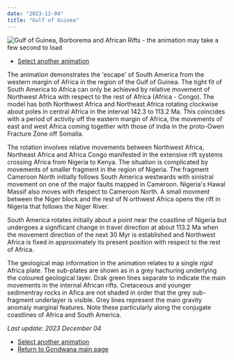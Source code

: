 ```yaml
---
date: "2023-12-04"
title: "Gulf of Guinea"
---
```


![Gulf of Guinea, Borborema and African Rifts - the animation may take a few second to load](http://www.reeves.nl/upload/guinea-1.gif)

* [Select another animation](../animations)

The animation demonstrates the 'escape' of South America from the western margin of Africa in the region of the Gulf of Guinea.  The tight fit of South America to
Africa can only be achieved by relative movement of Northwest Africa with respect to the rest of Africa (Africa - Congo). The model has both Northwest Africa and
Northeast Africa rotating clockwise about poles in central Africa in the interval 142.3 to 113.2 Ma.  This coincides with a period of activity off the eastern 
margin of Africa, the movements of east and west Africa coming together with those of India in the proto-Owen Fracture Zone off Somalia. 

The rotation involves relative movements between Northwest Africa, Northeast Africa and Africa Congo manifested in the extensive rift systems crossing Africa 
from Nigeria to Kenya.  The situation is complicated by movements of smaller fragment in the region of Nigeria.  The fragment Cameroon North initially follows
South America westwards with sinistral movement on one of the major faults mapped in Cameroon.  Nigeria's Hawal Massif also moves with rfespect to Cameroon 
North.  A small movment between the Niger block and the rest of N orthwest Africa opens the rift in Nigeria that follows the Niger River.

South America rotates initially about a point near the coastline of Nigeria but undergoes a significant change in travel direction at about 113.2 Ma when the 
movement direction of the next 30 Myr is established and Northwest Africa is fixed in approximately its present position with respect to the rest of Africa.

The geological map information in the animation relates to a single *rigid* Africa plate.  The sub-plates are shown as in a grey hachuring underlying the 
coloured geological layer. Drak green lines separate to indicate the main movements in the internal African rifts.  Cretaceous and younger sedimentray rocks in 
Afica are not shaded in order that the grey sub-fragment underlayer is visible.  Grey lines represent the main gravity anomaly marginal features.  Note these 
particularly along the conjugate coastlines of Africa and South America.

 *Last update: 2023 December 04*
 
 * [Select another animation](../animations)
 * [Return to Gondwana main page](../../gondwana)
